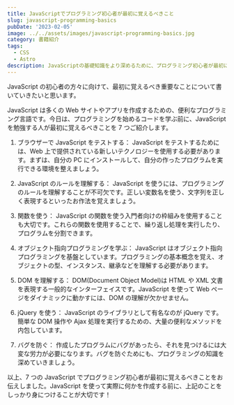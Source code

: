 ```yaml
---
title: JavaScriptでプログラミング初心者が最初に覚えるべきこと
slug: javascript-programming-basics
pubDate: '2023-02-05'
image: ../../assets/images/javascript-programming-basics.jpg
category: 書籍紹介
tags:
  - CSS
  - Astro
description: JavaScriptの基礎知識をより深めるために、プログラミング初心者が最初に覚えるべき7つのことをご紹介。ブラウザーでテスト、ルールを理解、オブジェクト指向プログラミングなど。
---
```


JavaScript の初心者の方々に向けて、最初に覚えるべき重要なことについて書いていきたいと思います。

JavaScript は多くの Web サイトやアプリを作成するための、便利なプログラミング言語です。今日は、プログラミングを始めるコードを学ぶ前に、JavaScript を勉強する人が最初に覚えるべきことを 7 つご紹介します。

1. ブラウザーで JavaScript をテストする：
   JavaScript をテストするためには、Web 上で提供されている新しいテクノロジーを使用する必要があります。まずは、自分の PC にインストールして、自分の作ったプログラムを実行できる環境を整えましょう。

2. JavaScript のルールを理解する：
   JavaScript を使うには、プログラミングのルールを理解することが不可欠です。正しい変数名を使う、文字列を正しく表現するといったお作法を覚えましょう。

3. 関数を使う：
   JavaScript の関数を使う入門者向けの枠組みを使用することも大切です。これらの関数を使用することで、繰り返し処理を実行したり、プログラムを分割できます。

4. オブジェクト指向プログラミングを学ぶ：
   JavaScript はオブジェクト指向プログラミングを基盤としています。プログラミングの基本概念を覚え、オブジェクトの型、インスタンス、継承などを理解する必要があります。

5. DOM を理解する：
   DOM(Document Object Model)は HTML や XML 文書を表現する一般的なインターフェイスです。JavaScript を使って Web ページをダイナミックに動かすには、DOM の理解が欠かせません。

6. jQuery を使う：
   JavaScript のライブラリとして有名なのが jQuery です。簡単な DOM 操作や Ajax 処理を実行するための、大量の便利なメソッドを内包しています。

7. バグを防ぐ：
   作成したプログラムにバグがあったら、それを見つけるには大変な労力が必要になります。バグを防ぐためにも、プログラミングの知識を深めていきましょう。

以上、7 つの JavaScript でプログラミング初心者が最初に覚えるべきことをお伝えしました。JavaScript を使って実際に何かを作成する前に、上記のことをしっかり身につけることが大切です！
